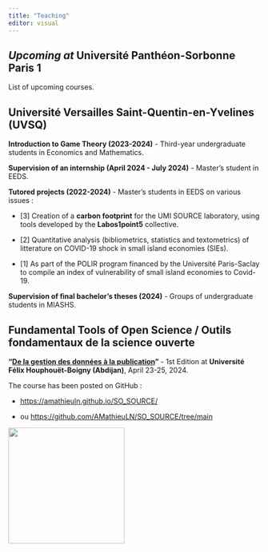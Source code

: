 ```yaml
---
title: "Teaching"
editor: visual
---
```


## *Upcoming at* Université Panthéon-Sorbonne Paris 1

List of upcoming courses.

## Université Versailles Saint-Quentin-en-Yvelines (UVSQ)

**Introduction to Game Theory (2023-2024)** - Third-year undergraduate students in Economics and Mathematics.

**Supervision of an internship (April 2024 - July 2024)** - Master's student in EEDS.

**Tutored projects (2022-2024)** - Master's students in EEDS on various issues :

-   \[3\] Creation of a **carbon footprint** for the UMI SOURCE laboratory, using tools developed by the **Labos1point5** collective.

-   \[2\] Quantitative analysis (bibliometrics, statistics and textometrics) of litterature on COVID-19 shock in small island economies (SIEs).

-   \[1\] As part of the POLIR program financed by the Université Paris-Saclay to compile an index of vulnerability of small island economies to Covid-19.

**Supervision of final bachelor's theses (2024)** - Groups of undergraduate students in MIASHS.

## Fundamental Tools of Open Science / Outils fondamentaux de la science ouverte

**"[De la gestion des données à la publication](https://www.umi-source.uvsq.fr/journees-sciences-ouverte-2024)"** - 1st Edition at **Université Félix Houphouët-Boigny (Abdijan)**, April 23-25, 2024.

The course has been posted on GitHub :

-   <https://amathieuln.github.io/SO_SOURCE/>

-   ou <https://github.com/AMathieuLN/SO_SOURCE/tree/main>

![](images/affiche_SO_avrilCI.png){width="232"}
